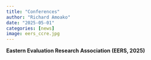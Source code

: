 ---
title: "Conferences"
author: "Richard Amoako"
date: "2025-05-01"
categories: [news]
image: eers_ccre.jpg
---

**Eastern Evaluation Research Association (EERS, 2025)**
